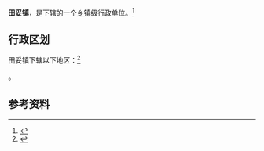{{中国乡级行政区|54/21/28/101/000}}

'''田妥镇'''，是{{PRC admin/fullname|54/21/28/101/000|3}}下辖的一个[[乡镇|乡镇]]级行政单位。<ref>{{PRC admin/ref sgc|{{PRC admin/parent|54/21/28/101/000}}}}</ref>

== 行政区划 ==

田妥镇下辖以下地区：<ref>{{PRC admin/ref sgc|54/21/28/101/000}}</ref>

{{PRC admin/children|54/21/28/101/000}}。

== 参考资料 ==

{{reflist}}

{{行政区划小作品}}
{{PRC admin/navcat|54/21/28/101/000}}